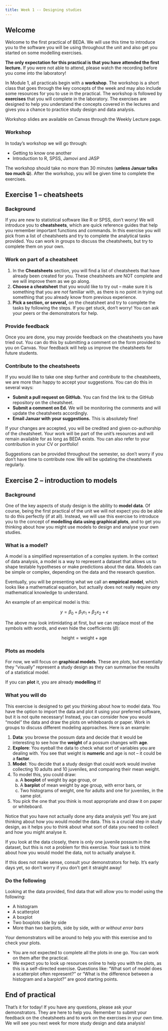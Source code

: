 ```yaml
---
title: Week 1 -- Designing studies
---
```


## Welcome
Welcome to the first practical of BEDA. We will use this time to introduce you to the software you will be using throughout the unit and also get you started on some modelling exercises.

**The only expectation for this practical is that you have attended the first lecture.** If you were not able to attend, please watch the recording before you come into the laboratory!

In Module 1, all practicals begin with a **workshop**. The workshop is a short class that goes through the key concepts of the week and may also include some resources for you to use in the practical. The workshop is followed by **exercises** that you will complete in the laboratory. The exercises are designed to help you understand the concepts covered in the lectures and gives you a chance to practice study design and data analysis.

Workshop slides are available on Canvas through the Weekly Lecture page.

### Workshop
In today's workshop we will go through:

- Getting to know one another
- Introduction to R, SPSS, Jamovi and JASP

The workshop should take no more than 30 minutes (**unless Januar talks too much 🤐**). After the workshop, you will be given time to complete the exercises. 


## Exercise 1 -- cheatsheets

### Background
If you are new to statistical software like R or SPSS, don't worry! We will introduce you to **cheatsheets**, which are quick reference guides that help you remember important functions and commands. In this exercise you will pick from a list of cheatsheets and try to complete the analytical tasks provided. You can work in groups to discuss the cheatsheets, but try to complete them on your own.

### Work on part of a cheatsheet
1. In the **Cheatsheets** section, you will find a list of cheatsheets that have already been created for you. These cheatsheets are NOT complete and we will improve them as we go along.
2. **Choose a cheatsheet** that you would like to try out -- make sure it is something that you are *not* familiar with, as there is no point in trying out something that you already know from previous experience.
3. **Pick a section, or several,** on the cheatsheet and try to complete the tasks by following the steps. If you get stuck, don't worry! You can ask your peers or the demonstrators for help.

### Provide feedback 
Once you are done, you may provide feedback on the cheatsheets you have tried out. You can do this by submitting a comment on the form provided to you on Canvas. Your feedback will help us improve the cheatsheets for future students.


### Contribute to the cheatsheets
If you would like to take one step further and *contribute* to the cheatsheets, we are more than happy to accept your suggestions. You can do this in several ways:

- **Submit a pull request on GitHub.** You can find the link to the GitHub repository on the cheatsheet.
- **Submit a comment on Ed.** We will be monitoring the comments and will update the cheatsheets accordingly.
- **Email Januar with your suggestions.** This is absolutely fine!

If your changes are accepted, you will be credited and given co-authorship of the cheatsheet. Your work will be part of the unit's resources and will remain available for as long as BEDA exists. You can also refer to your contribution in your CV or portfolio!

::: callout-tip
Suggestions can be provided throughout the semester, so don't worry if you don't have time to contribute now. We will be updating the cheatsheets regularly.
:::


## Exercise 2 -- introduction to models



### Background

One of the key aspects of study design is the ability to **model data**.  Of course, being the first practical of the unit we will not expect you do be able to do this perfectly (if at all). Instead, we will use this exercise to introduce you to the concept of **modelling data using graphical plots**, and to get you thinking about how you might use models to design and analyse your own studies.


### What is a model?

A model is a simplified representation of a complex system. In the context of data analysis, a model is a way to represent a dataset that allows us to shape testable hypotheses or make predictions about the data. Models can be simple or complex, depending on the data and the research question.

Eventually, you will be presenting what we call an **empirical model**, which looks like a mathematical equation, but actually does not really require *any* mathematical knowledge to understand.


An example of an empirical model is this:

$$y = \beta_0 + \beta_1 x_1 + \beta_2 x_2 + \epsilon$$

The above may look intimidating at first, but we can replace most of the symbols with words, and even hide the coefficients ($\beta$):

$$\text{height} = \text{weight} + \text{age}$$

### Plots as models

For now, we will focus on **graphical models**. These are *plots*, but essentially they "visually" represent a study design as they can summarise the results of a statistical model.

::: callout-tip
If you can **plot** it, you are already **modelling** it!
:::

### What you will do

This exercise is designed to get you thinking about how to model data. You have the option to import the data and plot it using your preferred software, but it is not quite necessary! Instead, you can consider how you would "model" the data and draw the plots on whiteboards or paper. Work in groups to discuss different modeling approaches. Here is an example:



1. **Data**: you browse the possum data and decide that it would be interesting to see how the **weight** of a possum changes with **age**.
2. **Explore**: You eyeball the data to check what sort of variables you are dealing with. You see that weight is **numeric** and age is not -- it could be a **factor**.
3. **Model**: You decide that a study design that could work would involve collecting 10 adults and 10 juveniles, and comparing their mean weight.
4. To model this, you could draw:
    a. A **boxplot** of weight by age group, or
    b. A **barplot** of mean weight by age group, with error bars, or
    d. Two histograms of weight, one for adults and one for juveniles, in the same plot.
5. You pick the one that you think is most appropriate and draw it on paper or whiteboard.

Notice that you have not actually done any data analysis yet! You are just thinking about how you would model the data. This is a crucial step in study design, as it helps you to think about what sort of data you need to collect and how you might analyse it.

::: callout-important
If you look at the data closely, there is only one juvenile possum in the dataset, but this is not a problem for this exercise. Your task is to think about how you would model the data, not to actually analyse it.
:::

If this does not make sense, consult your demonstrators for help. It's early days yet, so don't worry if you don't get it straight away!

### Do the following

Looking at the data provided, find data that will allow you to model using the following:

- A histogram
- A scatterplot
- A boxplot
- Two boxplots side by side
- More than two barplots, side by side, *with or without error bars*

Your demonstrators will be around to help you with this exercise and to check your plots.

::: callout-tip
- You are not expected to complete all the plots in one go. You can work on them after the practical.
- We expect you to look up resources online to help you with the plots, as this is a self-directed exercise. Questions like: "What sort of model does a scatterplot often represent?" or "What is the difference between a histogram and a barplot?" are good starting points.
:::

## End of practical

That's it for today! If you have any questions, please ask your demonstrators. They are here to help you. Remember to submit your feedback on the cheatsheets and to work on the exercises in your own time. We will see you next week for more study design and data analysis!